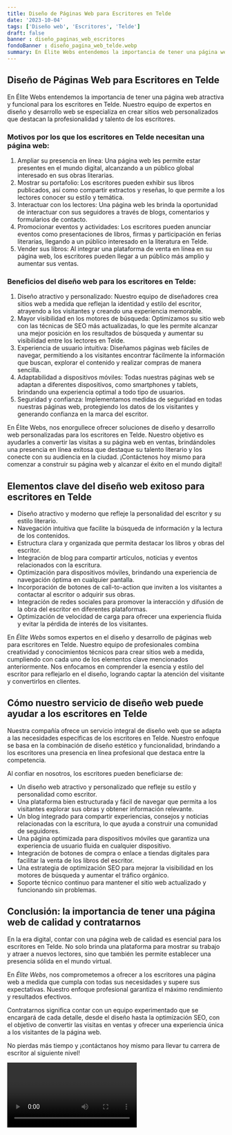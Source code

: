 ```yaml
---
title: Diseño de Páginas Web para Escritores en Telde
date: '2023-10-04'
tags: ['Diseño web', 'Escritores', 'Telde']
draft: false
banner : diseño_paginas_web_escritores
fondoBanner : diseño_pagina_web_telde.webp
summary: En Élite Webs entendemos la importancia de tener una página web atractiva y funcional para los escritores en Telde. Nuestro equipo de expertos en diseño y desarrollo web se especializa en crear sitios web personalizados que destacan la profesionalidad y talento de los escritores. 
---
```


## Diseño de Páginas Web para Escritores en Telde

En Élite Webs entendemos la importancia de tener una página web atractiva y funcional para los escritores en Telde. Nuestro equipo de expertos en diseño y desarrollo web se especializa en crear sitios web personalizados que destacan la profesionalidad y talento de los escritores. 

### Motivos por los que los escritores en Telde necesitan una página web:

1. Ampliar su presencia en línea: Una página web les permite estar presentes en el mundo digital, alcanzando a un público global interesado en sus obras literarias.
2. Mostrar su portafolio: Los escritores pueden exhibir sus libros publicados, así como compartir extractos y reseñas, lo que permite a los lectores conocer su estilo y temática.
3. Interactuar con los lectores: Una página web les brinda la oportunidad de interactuar con sus seguidores a través de blogs, comentarios y formularios de contacto.
4. Promocionar eventos y actividades: Los escritores pueden anunciar eventos como presentaciones de libros, firmas y participación en ferias literarias, llegando a un público interesado en la literatura en Telde.
5. Vender sus libros: Al integrar una plataforma de venta en línea en su página web, los escritores pueden llegar a un público más amplio y aumentar sus ventas.

### Beneficios del diseño web para los escritores en Telde:

1. Diseño atractivo y personalizado: Nuestro equipo de diseñadores crea sitios web a medida que reflejan la identidad y estilo del escritor, atrayendo a los visitantes y creando una experiencia memorable.
2. Mayor visibilidad en los motores de búsqueda: Optimizamos su sitio web con las técnicas de SEO más actualizadas, lo que les permite alcanzar una mejor posición en los resultados de búsqueda y aumentar su visibilidad entre los lectores en Telde.
3. Experiencia de usuario intuitiva: Diseñamos páginas web fáciles de navegar, permitiendo a los visitantes encontrar fácilmente la información que buscan, explorar el contenido y realizar compras de manera sencilla.
4. Adaptabilidad a dispositivos móviles: Todas nuestras páginas web se adaptan a diferentes dispositivos, como smartphones y tablets, brindando una experiencia optimal a todo tipo de usuarios.
5. Seguridad y confianza: Implementamos medidas de seguridad en todas nuestras páginas web, protegiendo los datos de los visitantes y generando confianza en la marca del escritor.

En Élite Webs, nos enorgullece ofrecer soluciones de diseño y desarrollo web personalizadas para los escritores en Telde. Nuestro objetivo es ayudarles a convertir las visitas a su página web en ventas, brindándoles una presencia en línea exitosa que destaque su talento literario y los conecte con su audiencia en la ciudad. ¡Contáctenos hoy mismo para comenzar a construir su página web y alcanzar el éxito en el mundo digital!

<GifSeo />

<Cta />

## Elementos clave del diseño web exitoso para escritores en Telde

- Diseño atractivo y moderno que refleje la personalidad del escritor y su estilo literario.
- Navegación intuitiva que facilite la búsqueda de información y la lectura de los contenidos.
- Estructura clara y organizada que permita destacar los libros y obras del escritor.
- Integración de blog para compartir artículos, noticias y eventos relacionados con la escritura.
- Optimización para dispositivos móviles, brindando una experiencia de navegación óptima en cualquier pantalla.
- Incorporación de botones de call-to-action que inviten a los visitantes a contactar al escritor o adquirir sus obras.
- Integración de redes sociales para promover la interacción y difusión de la obra del escritor en diferentes plataformas.
- Optimización de velocidad de carga para ofrecer una experiencia fluida y evitar la pérdida de interés de los visitantes.

En *Élite Webs* somos expertos en el diseño y desarrollo de páginas web para escritores en Telde. Nuestro equipo de profesionales combina creatividad y conocimientos técnicos para crear sitios web a medida, cumpliendo con cada uno de los elementos clave mencionados anteriormente. Nos enfocamos en comprender la esencia y estilo del escritor para reflejarlo en el diseño, logrando captar la atención del visitante y convertirlos en clientes.

## Cómo nuestro servicio de diseño web puede ayudar a los escritores en Telde

Nuestra compañía ofrece un servicio integral de diseño web que se adapta a las necesidades específicas de los escritores en Telde. Nuestro enfoque se basa en la combinación de diseño estético y funcionalidad, brindando a los escritores una presencia en línea profesional que destaca entre la competencia.

Al confiar en nosotros, los escritores pueden beneficiarse de:

- Un diseño web atractivo y personalizado que refleje su estilo y personalidad como escritor.
- Una plataforma bien estructurada y fácil de navegar que permita a los visitantes explorar sus obras y obtener información relevante.
- Un blog integrado para compartir experiencias, consejos y noticias relacionadas con la escritura, lo que ayuda a construir una comunidad de seguidores.
- Una página optimizada para dispositivos móviles que garantiza una experiencia de usuario fluida en cualquier dispositivo.
- Integración de botones de compra o enlace a tiendas digitales para facilitar la venta de los libros del escritor.
- Una estrategia de optimización SEO para mejorar la visibilidad en los motores de búsqueda y aumentar el tráfico orgánico.
- Soporte técnico continuo para mantener el sitio web actualizado y funcionando sin problemas.

## Conclusión: la importancia de tener una página web de calidad y contratarnos

En la era digital, contar con una página web de calidad es esencial para los escritores en Telde. No solo brinda una plataforma para mostrar su trabajo y atraer a nuevos lectores, sino que también les permite establecer una presencia sólida en el mundo virtual.

En *Élite Webs*, nos comprometemos a ofrecer a los escritores una página web a medida que cumpla con todas sus necesidades y supere sus expectativas. Nuestro enfoque profesional garantiza el máximo rendimiento y resultados efectivos.

Contratarnos significa contar con un equipo experimentado que se encargará de cada detalle, desde el diseño hasta la optimización SEO, con el objetivo de convertir las visitas en ventas y ofrecer una experiencia única a los visitantes de la página web.

No pierdas más tiempo y ¡contáctanos hoy mismo para llevar tu carrera de escritor al siguiente nivel!

<Video />

<CtaBot job='Escritores' city='Telde'/>

<Gmaps query='Telde+españa+maps' />